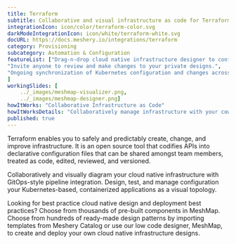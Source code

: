 ```yaml
---
title: Terraform  
subtitle: Collaborative and visual infrastructure as code for Terraform
integrationIcon: icon/color/terraform-color.svg
darkModeIntegrationIcon: icon/white/terraform-white.svg
docURL: https://docs.meshery.io/integrations/terraform
category: Provisioning
subcategory: Automation & Configuration
featureList: ["Drag-n-drop cloud native infrastructure designer to configure, model, and deploy your workloads.",
"Invite anyone to review and make changes to your private designs.",
"Ongoing synchronization of Kubernetes configuration and changes across any number of clusters."
]
workingSlides: [
    ../_images/meshmap-visualizer.png,
    ../_images/meshmap-designer.png]
howItWorks: "Collaborative Infrastructure as Code"
howItWorksDetails: "Collaboratively manage infrastructure with your coworkers synchronously sharing the same designs."
published: true
---
```

<p>
    Terraform enables you to safely and predictably create, change, and improve infrastructure. It is an open source tool that codifies APIs into declarative configuration files that can be shared amongst team members, treated as code, edited, reviewed, and versioned.
</p>
<p>
    Collaboratively and visually diagram your cloud native infrastructure with GitOps-style pipeline integration. Design, test, and manage configuration your Kubernetes-based, containerized applications as a visual topology.
</p>
<p>
    Looking for best practice cloud native design and deployment best practices? Choose from thousands of pre-built components in MeshMap. Choose from hundreds of ready-made design patterns by importing templates from Meshery Catalog or use our low code designer, MeshMap, to create and deploy your own cloud native infrastructure designs.
</p>